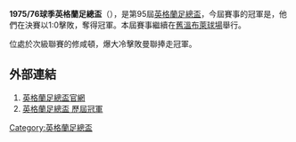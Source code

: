 '''1975/76球季英格蘭足總盃'''（{{lang-en|FA Cup}}），是第95屆[[英格蘭足總盃|英格蘭足總盃]]，今屆賽事的冠軍是{{fc|修咸頓}}，他們在決賽以1:0擊敗{{fc|曼聯}}，奪得冠軍。本屆賽事繼續在[[舊溫布萊球場|舊溫布萊球場]]舉行。

位處於次級聯賽的修咸頓，爆大冷擊敗曼聯捧走冠軍。

==外部連結==
#[http://www.thefa.com/thefacup 英格蘭足總盃官網]{{Webarchive|url=https://wayback.archive-it.org/all/20120424194609/http://www.thefa.com/TheFACup |date=2012-04-24 }}
#[http://www.worldfootball.net/winner/eng-fa-cup/ 英格蘭足總盃 歷屆冠軍]{{Wayback|url=http://www.worldfootball.net/winner/eng-fa-cup/ |date=20190102002248 }}

{{英格兰足总杯}}

[[Category:英格蘭足總盃|Category:英格蘭足總盃]]


{{soccer-stub}}